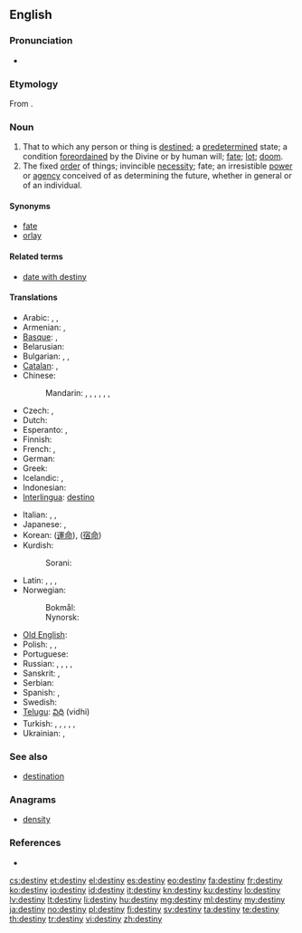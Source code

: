 {{also|Destiny}}
{{wikipedia|destiny (disambiguation)}}
==English==
{{wikipedia}}

===Pronunciation===
* {{audio|en-us-destiny.ogg|Audio (US)}}

===Etymology===
From {{etyl|fro}} {{term|destinee|lang=fro}}.

===Noun===
{{en-noun|destinies}}

# That to which any person or thing is [[destined]]; a [[predetermined]] state; a condition [[foreordained]] by the Divine or by human will; [[fate]]; [[lot]]; [[doom]].
# The fixed [[order]] of things; invincible [[necessity]]; fate; an irresistible [[power]] or [[agency]] conceived of as determining the future, whether in general or of an individual.

====Synonyms====
* [[fate]]
* [[orlay]]

====Related terms====
* [[date with destiny]]

====Translations====
{{trans-top|predetermined condition; fate; fixed order of things}}
* Arabic: {{t-|ar|قسمة|f|tr=qísma}},  {{t|ar|مصير|m|tr=maSiir}},  {{t|ar|قدر|m|tr=qádar}}
* Armenian: {{t|hy|ճակատագիր|tr=č̣akatagir}},  {{t+|hy|բախտ|tr=baxt}}
* [[Basque]]: {{t+|eu|adur|xs=Basque}},  {{t-|eu|patu|xs=Basque}}
* Belarusian: {{t|be|лёс|m|tr=ljos|xs=Belarusian}}
* Bulgarian: {{t|bg|съдба|f|tr=sǎdba}},  {{t|bg|участ|f|tr=účast}}, {{t|bg|орис|f|tr=oris}}
* [[Catalan]]: {{t|ca|destí|m}}, {{t+|ca|planeta|f}}
* Chinese:
*: Mandarin: {{t|cmn|命運|sc=Hani}},  {{t|cmn|命运|tr=mìngyùn|sc=Hani}},  {{t-|cmn|氣數|sc=Hani}},  {{t-|cmn|气数|tr=qìshu|sc=Hani}},  {{t-|cmn|宿命|tr=sùmìng|sc=Hani}}, {{t-|cmn|運命|sc=Hani}},  {{t|cmn|运命|tr=yùnmìng|sc=Hani}}
* Czech: {{t+|cs|osud|m}}, {{t|cs|úděl|m}}
* Dutch: {{t+|nl|lot|n}}
* Esperanto: {{t|eo|destino}}, {{t|eo|fato}}
* Finnish: {{t+|fi|kohtalo}}
* French: {{t+|fr|destinée|m}}, {{t+|fr|destin|m}}
* German: {{t+|de|Schicksal|n}}
* Greek: {{t+|el|πεπρωμένο|n}}
* Icelandic: {{t|is|örlög|n|p}}, {{t|is|hlutskipti|n}}
* Indonesian: {{t+|id|takdir|xs=Indonesian}}
* [[Interlingua]]: [[destino]]
{{trans-mid}}
* Italian: {{t-|it|destino|m}}, {{t-|it|fato|m}}, {{t+|it|fortuna|f}}
* Japanese: {{t-|ja|運命|tr=うんめい, unmei}},  {{t-|ja|宿命|tr=しゅくめい, shukumei}}
* Korean: {{t+|ko|운명|tr=unmyeong|sc=Hang}} ([[運命]]), {{t|ko|숙명|tr=sugmyeong|sc=Hang}} ([[宿命]])
* Kurdish:
*: Sorani: {{ku-Arab|[[چاره‌نووس]]}}
* Latin: {{t-|la|fatum|n}}, {{t|la|fortuna|f}}, {{t|la|fata|n|p}}, {{t|la|fors|f}}
* Norwegian:
*: Bokmål: {{t|nb|skjebne|m}}
*: Nynorsk: {{t|nn|skjebne|m}}
* [[Old English]]: {{t-|ang|wyrd|xs=Old English}}
* Polish: {{t+|pl|los|m}},  {{t+|pl|dola|f}},  {{t+|pl|przeznaczenie|n}}
* Portuguese: {{t+|pt|destino|m}}
* Russian: {{t+|ru|судьба|f|tr=sud'bá}}, {{t+|ru|доля|f|tr=dólja}}, {{t|ru|участь|f|tr=účast'}}, {{t+|ru|рок|m|tr=rok}}, {{t|ru|удел|m|tr=udél}}
* Sanskrit: {{t|sa|विधि|tr=vidhi|sc=Deva}}, {{t|sa|भाग्य|tr=bhāgya|sc=Deva}}
* Serbian: {{t-|sr|sudbina|f}}
* Spanish: {{t-|es|destino|m}}, {{t+|es|azar|m}}
* Swedish: {{t+|sv|öde|n}}
* [[Telugu]]: [[విధి]] (vidhi)
* Turkish: {{t+|tr|kader}},  {{t+|tr|kısmet}},  {{t|tr|yazgı}},  {{t|tr|alın yazısı}},  {{t+|tr|baht}},  {{t+|tr|felek}}
* Ukrainian: {{t-|uk|доля|f|tr=dólja|xs=Ukrainian}}, {{t|uk|льос|m|tr=l'os|xs=Ukrainian}}
{{trans-bottom}}

===See also===
* [[destination]]

===Anagrams===
* [[density]]

===References===
* {{R:Webster 1913}}

[[cs:destiny]]
[[et:destiny]]
[[el:destiny]]
[[es:destiny]]
[[eo:destiny]]
[[fa:destiny]]
[[fr:destiny]]
[[ko:destiny]]
[[io:destiny]]
[[id:destiny]]
[[it:destiny]]
[[kn:destiny]]
[[ku:destiny]]
[[lo:destiny]]
[[lv:destiny]]
[[lt:destiny]]
[[li:destiny]]
[[hu:destiny]]
[[mg:destiny]]
[[ml:destiny]]
[[my:destiny]]
[[ja:destiny]]
[[no:destiny]]
[[pl:destiny]]
[[fi:destiny]]
[[sv:destiny]]
[[ta:destiny]]
[[te:destiny]]
[[th:destiny]]
[[tr:destiny]]
[[vi:destiny]]
[[zh:destiny]]